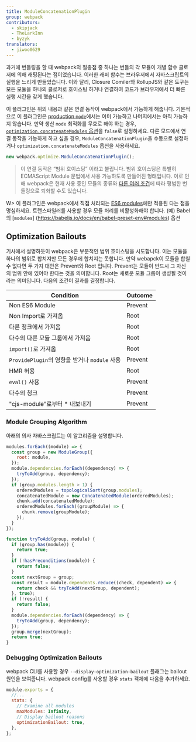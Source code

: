 ```yaml
---
title: ModuleConcatenationPlugin
group: webpack
contributors:
  - skipjack
  - TheLarkInn
  - byzyk
translators: 
  - jiwoo0629 
---
```


과거에 번들링을 할 때 webpack의 절충점 중 하나는 번들의 각 모듈이 개별 함수 클로저에 의해 래핑된다는 점이었습니다. 이러한 래퍼 함수는 브라우저에서 자바스크립트의 실행을 느리게 만들었습니다. 이와 달리, Closure Comiler와 RollupJS와 같은 도구는 모든 모듈을 하나의 클로저로 호이스팅 하거나 연결하여 코드가 브라우저에서 더 빠른 실행 시간을 갖게 했습니다.

이 플러그인은 위의 내용과 같은 연결 동작이 webpack에서 가능하게 해줍니다. 기본적으로 이 플러그인은 [production `mode`](/configuration/mode/#mode-production)에서는 이미 가능하고 나머지에서는 아직 가능하지 않습니다. 만약 생산 `mode` 최적화를 무효로 해야 하는 경우, [`optimization.concatenateModules` 옵션](/configuration/optimization/#optimizationconcatenatemodules)을 `false`로 설정하세요. 다른 모드에서 연결 동작을 가능하게 하고 싶을 경우, `ModuleConcatenationPlugin`을 수동으로 설정하거나 `optimization.concatenateModules` 옵션을 사용하세요.

```js
new webpack.optimize.ModuleConcatenationPlugin();
```

> 이 연결 동작은 “범위 호이스팅” 이라고 불립니다. 
> 범위 호이스팅은 특별히 ECMAScript Module 문법에서 사용 가능하도록 만들어진 형태입니다. 이로 인해 webpack은 현재 사용 중인 모듈의 종류와 [다른 여러 조건](https://medium.com/webpack/webpack-freelancing-log-book-week-5-7-4764be3266f5)에 따라 평범한 번들링으로 퇴화할 수도 있습니다. 

W> 이 플러그인은 webpack에서 직접 처리되는 [ES6 modules](/api/module-methods/#es6-recommended)에만 적용된 다는 점을 명심하세요. 트랜스파일러를 사용할 경우 모듈 처리를 비활성화해야 합니다. (예) Babel의 [`modules`] (https://babeljs.io/docs/en/babel-preset-env#modules) 옵션

## Optimization Bailouts

기사에서 설명하듯이 webpack은 부분적인 범위 호이스팅을 시도합니다. 이는 모듈을 하나의 범위로 합치지만 모든 경우에 합치지는 못합니다. 만약 webapck이 모듈을 합칠 수 없다면 두 가지 대안은 Prevent와 Root 입니다. Prevent는 모듈이 반드시 그 자신의 범위 안에 있어야 한다는 것을 의미합니다. Root는 새로운 모듈 그룹이 생성될 것이라는 의미입니다. 다음의 조건이 결과를 결정합니다.

| Condition                                      | Outcome |
| ---------------------------------------------  | ------- |
| Non ES6 Module                                 | Prevent |
| Non Import로 가져옴                            | Root    |
| 다른 청크에서 가져옴                           | Root    |
| 다수의 다른 모듈 그룹에서 가져옴               | Root    |
| `import()`로 가져옴                           | Root    |
| `ProvidePlugin`의 영향을 받거나 `module` 사용 | Prevent |
| HMR 허용                                      | Root    |
| `eval()` 사용                                 | Prevent |
| 다수의 청크                                   | Prevent |
| "cjs-module"로부터 * 내보내기                 | Prevent |

### Module Grouping Algorithm

아래의 의사 자바스크립트는 이 알고리즘을 설명합니다.

```js
modules.forEach((module) => {
  const group = new ModuleGroup({
    root: module,
  });
  module.dependencies.forEach((dependency) => {
    tryToAdd(group, dependency);
  });
  if (group.modules.length > 1) {
    orderedModules = topologicalSort(group.modules);
    concatenatedModule = new ConcatenatedModule(orderedModules);
    chunk.add(concatenatedModule);
    orderedModules.forEach((groupModule) => {
      chunk.remove(groupModule);
    });
  }
});

function tryToAdd(group, module) {
  if (group.has(module)) {
    return true;
  }
  if (!hasPreconditions(module)) {
    return false;
  }
  const nextGroup = group;
  const result = module.dependents.reduce((check, dependent) => {
    return check && tryToAdd(nextGroup, dependent);
  }, true);
  if (!result) {
    return false;
  }
  module.dependencies.forEach((dependency) => {
    tryToAdd(group, dependency);
  });
  group.merge(nextGroup);
  return true;
}
```

### Debugging Optimization Bailouts

webpack CLI를 사용할 경우 `--display-optimization-bailout` 플래그는 bailout 원인을 보여줍니다. webpack config를 사용할 경우 `stats` 객체에 다음을 추가하세요.

```js
module.exports = {
  //...
  stats: {
    // Examine all modules
    maxModules: Infinity,
    // Display bailout reasons
    optimizationBailout: true,
  },
};
```
